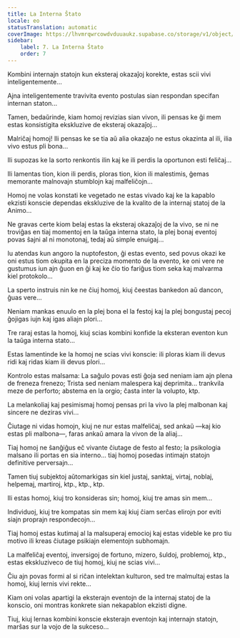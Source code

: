 ```yaml
---
title: La Interna Ŝtato
locale: eo
statusTranslation: automatic
coverImage: https://lhvmrqwrcowdvduuaukz.supabase.co/storage/v1/object/public/strapi-uploads/small_cover-tratado-de-psicologia-revolucionaria.webp-5e15e1cec4e0ebebcde5d7fc7565d8fd.webp
sidebar:
    label: 7. La Interna Ŝtato
    order: 7
---
```

Kombini internajn statojn kun eksteraj okazaĵoj korekte, estas scii vivi inteligentemente...

Ajna inteligentemente travivita evento postulas sian respondan specifan internan staton...

Tamen, bedaŭrinde, kiam homoj revizias sian vivon, ili pensas ke ĝi mem estas konsistigita ekskluzive de eksteraj okazaĵoj...

Malriĉaj homoj! Ili pensas ke se tia aŭ alia okazaĵo ne estus okazinta al ili, ilia vivo estus pli bona...

Ili supozas ke la sorto renkontis ilin kaj ke ili perdis la oportunon esti feliĉaj...

Ili lamentas tion, kion ili perdis, ploras tion, kion ili malestimis, ĝemas memorante malnovajn stumblojn kaj malfeliĉojn...

Homoj ne volas konstati ke vegetado ne estas vivado kaj ke la kapablo ekzisti konscie dependas ekskluzive de la kvalito de la internaj statoj de la Animo...

Ne gravas certe kiom belaj estas la eksteraj okazaĵoj de la vivo, se ni ne troviĝas en tiaj momentoj en la taŭga interna stato, la plej bonaj eventoj povas ŝajni al ni monotonaj, tedaj aŭ simple enuigaj...

Iu atendas kun angoro la nuptofeston, ĝi estas evento, sed povus okazi ke oni estus tiom okupita en la preciza momento de la evento, ke oni vere ne gustumus iun ajn ĝuon en ĝi kaj ke ĉio tio fariĝus tiom seka kaj malvarma kiel protokolo...

La sperto instruis nin ke ne ĉiuj homoj, kiuj ĉeestas bankedon aŭ dancon, ĝuas vere...

Neniam mankas enuulo en la plej bona el la festoj kaj la plej bongustaj pecoj ĝojigas iujn kaj igas aliajn plori...

Tre raraj estas la homoj, kiuj scias kombini konfide la eksteran eventon kun la taŭga interna stato...

Estas lamentinde ke la homoj ne scias vivi konscie: ili ploras kiam ili devus ridi kaj ridas kiam ili devus plori...

Kontrolo estas malsama: La saĝulo povas esti ĝoja sed neniam iam ajn plena de freneza frenezo; Trista sed neniam malespera kaj deprimita... trankvila meze de perforto; abstema en la orgio; ĉasta inter la volupto, ktp.

La melankoliaj kaj pesimismaj homoj pensas pri la vivo la plej malbonan kaj sincere ne deziras vivi...

Ĉiutage ni vidas homojn, kiuj ne nur estas malfeliĉaj, sed ankaŭ —kaj kio estas pli malbona—, faras ankaŭ amara la vivon de la aliaj...

Tiaj homoj ne ŝanĝiĝus eĉ vivante ĉiutage de festo al festo; la psikologia malsano ili portas en sia interno... tiaj homoj posedas intimajn statojn definitive perversajn...

Tamen tiuj subjektoj aŭtomarkigas sin kiel justaj, sanktaj, virtaj, noblaj, helpemaj, martiroj, ktp., ktp., ktp.

Ili estas homoj, kiuj tro konsideras sin; homoj, kiuj tre amas sin mem...

Individuoj, kiuj tre kompatas sin mem kaj kiuj ĉiam serĉas elirojn por eviti siajn proprajn respondecojn...

Tiaj homoj estas kutimaj al la malsuperaj emocioj kaj estas videble ke pro tiu motivo ili kreas ĉiutage psikiajn elementojn subhomajn.

La malfeliĉaj eventoj, inversigoj de fortuno, mizero, ŝuldoj, problemoj, ktp., estas ekskluziveco de tiuj homoj, kiuj ne scias vivi...

Ĉiu ajn povas formi al si riĉan intelektan kulturon, sed tre malmultaj estas la homoj, kiuj lernis vivi rekte...

Kiam oni volas apartigi la eksterajn eventojn de la internaj statoj de la konscio, oni montras konkrete sian nekapablon ekzisti digne.

Tiuj, kiuj lernas kombini konscie eksterajn eventojn kaj internajn statojn, marŝas sur la vojo de la sukceso...

